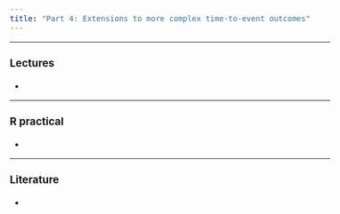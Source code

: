 ```yaml
---
title: "Part 4: Extensions to more complex time-to-event outcomes"
---
```


<style type="text/css">
  body{
  font-size: 12pt;
}
</style>

---

### Lectures

-

---

### R practical

-

---

### Literature

-

</br>
